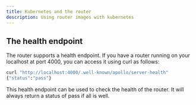 ```yaml
---
title: Kubernetes and the router
description: Using router images with kubernetes
---
```



## The health endpoint

The router supports a health endpoint. If you have a router running on your localhost at port 4000, you can access it using curl as follows:

```bash
curl "http://localhost:4000/.well-known/apollo/server-health"
{"status":"pass"}
```

This health endpoint can be used to check the health of the router. It will always return a status of pass if all is well.

